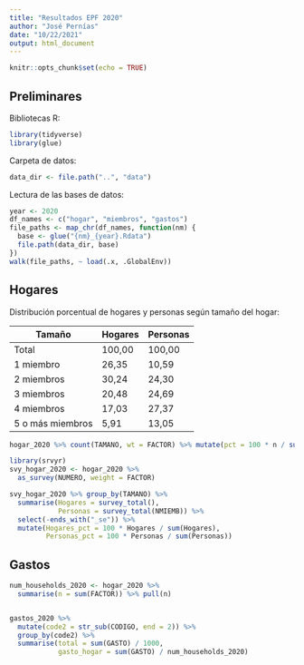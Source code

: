 ```yaml
---
title: "Resultados EPF 2020"
author: "José Pernías"
date: "10/22/2021"
output: html_document
---
```


```r
knitr::opts_chunk$set(echo = TRUE)
```

## Preliminares

Bibliotecas R:
```r
library(tidyverse)
library(glue)
```
Carpeta de datos:
```r
data_dir <- file.path("..", "data")
```

Lectura de las bases de datos:
```r
year <- 2020
df_names <- c("hogar", "miembros", "gastos")
file_paths <- map_chr(df_names, function(nm) {
  base <- glue("{nm}_{year}.Rdata")
  file.path(data_dir, base)
})
walk(file_paths, ~ load(.x, .GlobalEnv))
```

## Hogares 

Distribución porcentual de hogares y personas según tamaño del hogar:

 Tamaño           | Hogares | Personas 
 ---------------- |-------- | --------  
 Total	          | 100,00	| 100,00   
 1 miembro	      |  26,35	|  10,59   
 2 miembros	      |  30,24	|  24,30   
 3 miembros	      |  20,48  |	 24,69   
 4 miembros	      |  17,03	|  27,37   
 5 o más miembros |   5,91	|  13,05   

```r
hogar_2020 %>% count(TAMANO, wt = FACTOR) %>% mutate(pct = 100 * n / sum(n))
```

```r
library(srvyr)
svy_hogar_2020 <- hogar_2020 %>%
  as_survey(NUMERO, weight = FACTOR)
```

```r
svy_hogar_2020 %>% group_by(TAMANO) %>%
  summarise(Hogares = survey_total(), 
            Personas = survey_total(NMIEMB)) %>%
  select(-ends_with("_se")) %>%
  mutate(Hogares_pct = 100 * Hogares / sum(Hogares),
         Personas_pct = 100 * Personas / sum(Personas))

```


## Gastos

```r
num_households_2020 <- hogar_2020 %>% 
  summarise(n = sum(FACTOR)) %>% pull(n)


gastos_2020 %>% 
  mutate(code2 = str_sub(CODIGO, end = 2)) %>%
  group_by(code2) %>%
  summarise(total = sum(GASTO) / 1000,
            gasto_hogar = sum(GASTO) / num_households_2020)
```

